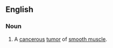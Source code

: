 ==English==
{{wikipedia}}
===Noun===
{{en-noun|s|pl2=leiomyosarcomata}}

# {{context|pathology|lang=en}} A [[cancerous]] [[tumor]] of [[smooth muscle]].